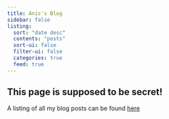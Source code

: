 ---
title: Anis's Blog
sidebar: false
listing:
  sort: "date desc"
  contents: "posts"
  sort-ui: false
  filter-ui: false
  categories: true
  feed: true
---

:::{.callout-warning}
# This page is supposed to be secret!

A listing of all my blog posts can be found [here](../index.qmd#blogs)
:::
